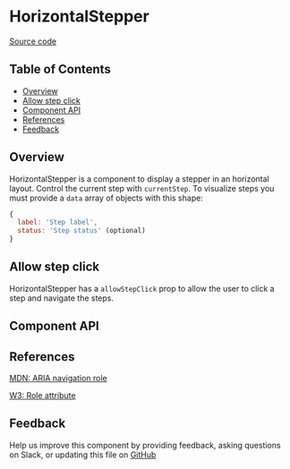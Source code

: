 
# HorizontalStepper

[Source code](https://github.com/leemonade/bubbles/tree/main/packages/components/src/navigation/HorizontalStepper/HorizontalStepper.js)

## Table of Contents

<!-- START doctoc generated TOC please keep comment here to allow auto update -->
<!-- DON'T EDIT THIS SECTION, INSTEAD RE-RUN doctoc TO UPDATE -->

- [Overview](#overview)
- [Allow step click](#allow-step-click)
- [Component API](#component-api)
- [References](#references)
- [Feedback](#feedback)

## Overview

HorizontalStepper is a component to display a stepper in an horizontal layout. Control the current step with `currentStep`.
To visualize steps you must provide a `data` array of objects with this shape:

```js
{
  label: 'Step label',
  status: 'Step status' (optional)
}
```

<ThemeProvider>
  <HorizontalStepper data={[{ label: 'Step 1' }, { label: 'Step 2' }, { label: 'Step 3' }]} />
</ThemeProvider>

## Allow step click

HorizontalStepper has a `allowStepClick` prop to allow the user to click a step and navigate the steps.

<ThemeProvider>
  <HorizontalStepper
    allowStepClick
    data={[{ label: 'Step 1' }, { label: 'Step 2' }, { label: 'Step 3' }]}
  />
</ThemeProvider>

## Component API

<Preview>
  <Story id="organisms-navigation-horizontalstepper--playground" />
</Preview>

<Props of={HorizontalStepper} />

## References

[MDN: ARIA navigation role](https://developer.mozilla.org/en-US/docs/Web/Accessibility/ARIA/Roles/navigation_role)

[W3: Role attribute](https://www.w3.org/WAI/PF/HTML/wiki/RoleAttribute)

## Feedback

Help us improve this component by providing feedback, asking questions on Slack, or updating this file on
[GitHub](https://github.com/leemonade/bubbles/edit/main/packages/components/src/navigation/HorizontalStepper/HorizontalStepper.mdx)

